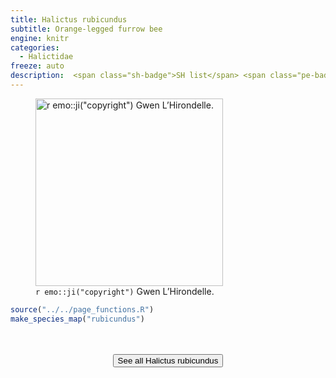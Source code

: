 ```yaml
---
title: Halictus rubicundus
subtitle: Orange-legged furrow bee
engine: knitr
categories:
  - Halictidae
freeze: auto
description:  <span class="sh-badge">SH list</span> <span class="pe-badge">PM Evidence</span> <span class="gali-badge">Galiano</span>
---
```

![`r emo::ji("copyright")` Gwen L'Hirondelle.](https://inaturalist-open-data.s3.amazonaws.com/photos/309879580/large.jpg){height=300}





```r
source("../../page_functions.R")
make_species_map("rubicundus")
```
<br><br>
<center>


<a href="https://inaturalist.ca/observations?place_id=7085&quality_grade=research&subview=map&taxon_id=127747"><button type="button" class="btn btn-secondary">See all Halictus rubicundus <i class="fa-solid fa-arrow-up-right-from-square"></i> </button></a>
</center>
